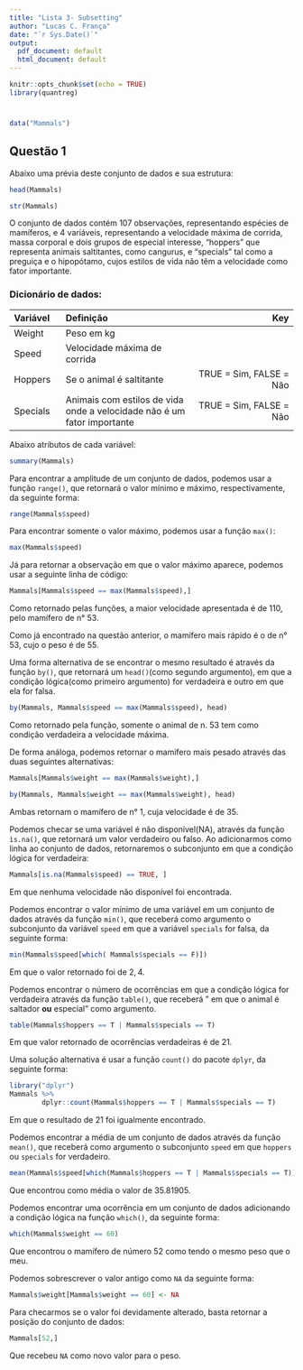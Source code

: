 ---
title: "Lista 3- Subsetting"
author: "Lucas C. França"
date: "`r Sys.Date()`"
output:
  pdf_document: default
  html_document: default
---

```{r setup, include=FALSE}
knitr::opts_chunk$set(echo = TRUE)
library(quantreg)
```


#
\textcolor{blue}{Instale e carregue o pacote quantreg e, em seguida, execute o comando data(Mammals) para permitir a utilização do banco de dados Mammals.}

```{r}
data("Mammals")
```


## Questão 1

\textcolor{blue}{Com base nos dados contidos em Mammals, responda os itens a seguir.}

\textcolor{blue}{a) Descreva o conteúdo do banco de dados Mammals.}


Abaixo uma prévia deste conjunto de dados e sua estrutura:

```{r}
head(Mammals)
```

```{r}
str(Mammals)
```

O conjunto de dados contém 107 observações, representando espécies de mamíferos, e 4 variáveis, representando a velocidade máxima de corrida, massa corporal e dois grupos de especial interesse, "hoppers" que representa animais saltitantes, como cangurus, e "specials" tal como a preguiça e o hipopótamo, cujos estilos de vida não têm a velocidade como fator importante. 

### Dicionário de dados: 

|Variável  |  Definição| Key|
|:-----|:--------------|-----------:|
|Weight    |Peso em kg |  |
|Speed     |Velocidade máxima de corrida |   |
|Hoppers   |Se o animal é saltitante |   TRUE = Sim, FALSE = Não|
|Specials  |Animais com estilos de vida onde a velocidade não é um fator importante |  TRUE = Sim, FALSE = Não| 

Abaixo atributos de cada variável: 

```{r}
summary(Mammals)
```



\textcolor{blue}{b) Qual é a maior velocidade dos mamíferos apresentados?}


Para encontrar a amplitude de um conjunto de dados, podemos usar a função `range()`, que retornará o valor mínimo e máximo, respectivamente, da seguinte forma:  

```{r}
range(Mammals$speed)
```


Para encontrar somente o valor máximo, podemos usar a função `max()`: 
```{r}
max(Mammals$speed)
```
Já para retornar a observação em que o valor máximo aparece, podemos usar a seguinte linha de código: 

```{r}
Mammals[Mammals$speed == max(Mammals$speed),]
```

Como retornado pelas funções, a maior velocidade apresentada é de $110$, pelo mamífero de n° $53$. 

\textcolor{blue}{c) Qual é o peso do mamífero mais veloz?}

Como já encontrado na questão anterior, o mamífero mais rápido é o de n° $53$, cujo o peso é de $55$.

Uma forma alternativa de se encontrar o mesmo resultado é através da função `by()`, que retornará um `head()`(como segundo argumento), em que a condição lógica(como primeiro argumento) for verdadeira e outro em que ela for falsa. 

```{r}
by(Mammals, Mammals$speed == max(Mammals$speed), head)
```

Como retornado pela função, somente o animal de n. $53$ tem como condição verdadeira a velocidade máxima. 

\textcolor{blue}{d) Qual é a velocidade do mamífero mais pesado?}

De forma análoga, podemos retornar o mamífero mais pesado através das duas seguintes alternativas: 

```{r}
Mammals[Mammals$weight == max(Mammals$weight),]
```


```{r}
by(Mammals, Mammals$weight == max(Mammals$weight), head)
```

Ambas retornam o mamífero de n° $1$, cuja velocidade é de $35$. 

\textcolor{blue}{e) Tem alguma velocidade não disponível (NA)?}

Podemos checar se uma variável é não disponível(NA), através da função `ìs.na()`, que retornará um valor verdadeiro ou falso. Ao adicionarmos como linha ao conjunto de dados, retornaremos o subconjunto em que a condição lógica for verdadeira:

```{r}
Mammals[is.na(Mammals$speed) == TRUE, ]
```

Em que nenhuma velocidade não disponível foi encontrada. 

\textcolor{blue}{f) Qual é a velocidade mínima dos mamíferos “não especiais”?**}

Podemos encontrar o valor mínimo de uma variável em um conjunto de dados através da função `min()`, que receberá como argumento o subconjunto da variável `speed` em que a variável `specials` for falsa, da seguinte forma:

```{r}
min(Mammals$speed[which( Mammals$specials == F)])
```
Em que o valor retornado foi de $2,4$. 

\textcolor{blue}{g) Quantos mamíferos especiais ou saltadores o banco de dados contém?}

Podemos encontrar o número de ocorrências em que a condição lógica for verdadeira através da função `table()`, que receberá " em que o animal é saltador **ou** especial" como argumento.

```{r}
table(Mammals$hoppers == T | Mammals$specials == T)
```
Em que valor retornado de ocorrências verdadeiras é de $21$. 

Uma solução alternativa é usar a função `count()` do pacote `dplyr`, da seguinte forma:  

```{r, warning=FALSE, message=F}
library("dplyr")
Mammals %>%
        dplyr::count(Mammals$hoppers == T | Mammals$specials == T)
```
Em que o resultado de $21$ foi igualmente encontrado. 

\textcolor{blue}{h) Qual é a velocidade média dos mamíferos do item g)?}


Podemos encontrar a média de um conjunto de dados através da função `mean()`, que receberá como argumento o subconjunto `speed` em que `hoppers` ou `specials` for verdadeiro. 

```{r}
mean(Mammals$speed[which(Mammals$hoppers == T | Mammals$specials == T)])
```
Que encontrou como média o valor de $35.81905$. 

\textcolor{blue}{i) Tem algum mamífero com o mesmo peso do seu? Quais são?**}

Podemos encontrar uma ocorrência em um conjunto de dados adicionando a condição lógica na função `which()`, da seguinte forma: 

```{r}
which(Mammals$weight == 60)
```
Que encontrou o mamífero de número $52$ como tendo o mesmo peso que o meu. 

\textcolor{blue}{j) Altere o peso do mamífero encontrado em i) para NA. (se não encontrou nenhum, substitua por NA o peso do mamífero mais leve).}

Podemos sobrescrever o valor antigo como `NA` da seguinte forma:

```{r}
Mammals$weight[Mammals$weight == 60] <- NA
```

Para checarmos se o valor foi devidamente alterado, basta retornar a posição do conjunto de dados: 

```{r}
Mammals[52,]
```

Que recebeu `NA` como novo valor para o peso. 